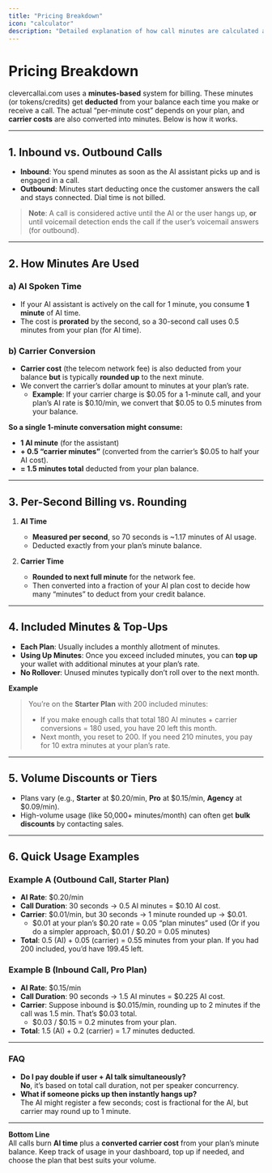 ```yaml
---
title: "Pricing Breakdown"
icon: "calculator"
description: "Detailed explanation of how call minutes are calculated and billed"
---
```


# Pricing Breakdown

clevercallai.com uses a **minutes-based** system for billing. These minutes (or tokens/credits) get **deducted** from your balance each time you make or receive a call. The actual “per-minute cost” depends on your plan, and **carrier costs** are also converted into minutes. Below is how it works.

---

## 1. Inbound vs. Outbound Calls

- **Inbound**: You spend minutes as soon as the AI assistant picks up and is engaged in a call.
- **Outbound**: Minutes start deducting once the customer answers the call and stays connected. Dial time is not billed.

> **Note**: A call is considered active until the AI or the user hangs up, **or** until voicemail detection ends the call if the user’s voicemail answers (for outbound).

---

## 2. How Minutes Are Used

### a) AI Spoken Time

- If your AI assistant is actively on the call for 1 minute, you consume **1 minute** of AI time.
- The cost is **prorated** by the second, so a 30-second call uses 0.5 minutes from your plan (for AI time).

### b) Carrier Conversion

- **Carrier cost** (the telecom network fee) is also deducted from your balance **but** is typically **rounded up** to the next minute.
- We convert the carrier’s dollar amount to minutes at your plan’s rate.
  - **Example**: If your carrier charge is \$0.05 for a 1-minute call, and your plan’s AI rate is \$0.10/min, we convert that \$0.05 to 0.5 minutes from your balance.

**So a single 1-minute conversation might consume:**

- **1 AI minute** (for the assistant)
- **+ 0.5 “carrier minutes”** (converted from the carrier’s \$0.05 to half your AI cost).
- **= 1.5 minutes total** deducted from your plan balance.

---

## 3. Per-Second Billing vs. Rounding

1. **AI Time**

   - **Measured per second**, so 70 seconds is ~1.17 minutes of AI usage.
   - Deducted exactly from your plan’s minute balance.

2. **Carrier Time**
   - **Rounded to next full minute** for the network fee.
   - Then converted into a fraction of your AI plan cost to decide how many “minutes” to deduct from your credit balance.

---

## 4. Included Minutes & Top-Ups

- **Each Plan**: Usually includes a monthly allotment of minutes.
- **Using Up Minutes**: Once you exceed included minutes, you can **top up** your wallet with additional minutes at your plan’s rate.
- **No Rollover**: Unused minutes typically don’t roll over to the next month.

**Example**

> You’re on the **Starter Plan** with 200 included minutes:
>
> - If you make enough calls that total 180 AI minutes + carrier conversions = 180 used, you have 20 left this month.
> - Next month, you reset to 200. If you need 210 minutes, you pay for 10 extra minutes at your plan’s rate.

---

## 5. Volume Discounts or Tiers

- Plans vary (e.g., **Starter** at \$0.20/min, **Pro** at \$0.15/min, **Agency** at \$0.09/min).
- High-volume usage (like 50,000+ minutes/month) can often get **bulk discounts** by contacting sales.

---

## 6. Quick Usage Examples

### Example A (Outbound Call, Starter Plan)

- **AI Rate**: \$0.20/min
- **Call Duration**: 30 seconds → 0.5 AI minutes = \$0.10 AI cost.
- **Carrier**: \$0.01/min, but 30 seconds → 1 minute rounded up → \$0.01.
  - \$0.01 at your plan’s \$0.20 rate = 0.05 “plan minutes” used (Or if you do a simpler approach, \$0.01 / \$0.20 = 0.05 minutes)
- **Total**: 0.5 (AI) + 0.05 (carrier) = 0.55 minutes from your plan. If you had 200 included, you’d have 199.45 left.

### Example B (Inbound Call, Pro Plan)

- **AI Rate**: \$0.15/min
- **Call Duration**: 90 seconds → 1.5 AI minutes = \$0.225 AI cost.
- **Carrier**: Suppose inbound is \$0.015/min, rounding up to 2 minutes if the call was 1.5 min. That’s \$0.03 total.
  - \$0.03 / \$0.15 = 0.2 minutes from your plan.
- **Total**: 1.5 (AI) + 0.2 (carrier) = 1.7 minutes deducted.

---

### FAQ

- **Do I pay double if user + AI talk simultaneously?**  
  **No**, it’s based on total call duration, not per speaker concurrency.
- **What if someone picks up then instantly hangs up?**  
  The AI might register a few seconds; cost is fractional for the AI, but carrier may round up to 1 minute.

---

**Bottom Line**  
All calls burn **AI time** plus a **converted carrier cost** from your plan’s minute balance. Keep track of usage in your dashboard, top up if needed, and choose the plan that best suits your volume.

